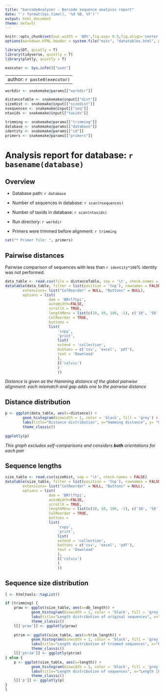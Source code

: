 ```yaml
---
title: "barcodeAnalyzer - Barcode sequence analysis report"
date: "`r format(Sys.time(), '%d %B, %Y')`"
output: html_document
theme: default
---
```


<style type="text/css">
.main-container {
  max-width: 1800px;
  margin-left: auto;
  margin-right: auto;
}
</style>

```r

knitr::opts_chunk$set(out.width = '80%',fig.asp= 0.5,fig.align='center',echo=FALSE, warning=FALSE, message=FALSE)
options(markdown.HTML.header = system.file("misc", "datatables.html", package = "knitr"))

library(DT, quietly = T)
library(tidyverse, quietly = T)
library(plotly, quietly = T)

executor <- Sys.info()["user"]
```

---
author: `r paste0(executor)`
---

```r
workdir <- snakemake@params[["workdir"]]

distanceTable <- snakemake@input[["dist"]]
sizeHist <- snakemake@input[["sizedist"]]
nsequences <- snakemake@input[["seq"]]
ntaxids <- snakemake@input[["taxids"]]

trimming <- snakemake@params[["trimming"]]
database <- snakemake@params[["database"]]
identity <- snakemake@params[["id"]]
primers <- snakemake@params[["primers"]]

```

# Analysis report for database: `r basename(database)` {.tabset}

## Overview

* Database path: `r database`

* Number of sequences in database: `r scan(nsequences)`

* Number of taxids in database: `r scan(ntaxids)`

* Run directory: `r workdir`

* Primers were trimmed before alignment: `r trimming`

```r
cat("* Primer file: ", primers) 
```

## Pairwise distances


Pairwise comparison of sequences with less than `r identity*100`% identity was not performed.


```r
data_table <- read.csv(file = distanceTable, sep = '\t', check.names = FALSE)
datatable(data_table, filter = list(position = 'top'), rownames = FALSE, escape = FALSE,
		extensions= list("ColReorder" = NULL, "Buttons" = NULL),
		options = list(	
					dom = 'BRrlftpi',
					autoWidth=FALSE,
					scrollX = TRUE,
					lengthMenu = list(c(10, 50, 100, -1), c('10', '50', '100', 'All')),
					ColReorder = TRUE,
					buttons =
					list(
						'copy',
						'print',
						list(
						extend = 'collection',
						buttons = c('csv', 'excel', 'pdf'),
						text = 'Download'
						),
						I('colvis')
						)
						))
```

*Distance is given as the Hamming distance of the global pairwise alignment: each mismatch and gap adds one to the pairwise distance*

## Distance distribution

```r
p <- ggplot(data_table, aes(x=distance)) +
		geom_histogram(binwidth = 1, color = 'black', fill = 'grey') +
		labs(title="Distance distribution", x="Hamming distance", y= "Count") +
		theme_classic()
		
ggplotly(p)
```

*This graph excludes self-comparisons and considers **both** orientations for each pair*

## Sequence lengths

```r
size_table <- read.csv(sizeHist, sep = '\t', check.names = FALSE)
datatable(size_table, filter = list(position = 'top'), rownames = FALSE, escape = FALSE,
		extensions= list("ColReorder" = NULL, "Buttons" = NULL),
		options = list(	
					dom = 'BRrlftpi',
					autoWidth=FALSE,
					scrollX = TRUE,
					lengthMenu = list(c(10, 50, 100, -1), c('10', '50', '100', 'All')),
					ColReorder = TRUE,
					buttons =
					list(
						'copy',
						'print',
						list(
						extend = 'collection',
						buttons = c('csv', 'excel', 'pdf'),
						text = 'Download'
						),
						I('colvis')
						)
						))
```

## Sequence size distribution

```r

l <- htmltools::tagList()

if (trimming) {
	praw <- ggplot(size_table, aes(x=db_length)) +
			geom_histogram(binwidth = 1, color = 'black', fill = 'grey') +
			labs(title="Length distribution of original sequences", x="Length [bp]", y= "Count") +
			theme_classic()
	l[['praw']] <- ggplotly(praw)
		
	ptrim <- ggplot(size_table, aes(x=trim_length)) +
			geom_histogram(binwidth = 1, color = 'black', fill = 'grey') +
			labs(title="Length distribution of trimmed sequences", x="Length [bp]", y= "Count") +
			theme_classic()
	l[['ptrim']] <- ggplotly(ptrim)
} else {
	p <- ggplot(size_table, aes(x=length)) +
			geom_histogram(binwidth = 1, color = 'black', fill = 'grey') +
			labs(title="Length distribution of sequences", x="Length [bp]", y= "Count") +
			theme_classic()
	l[['p']] <- ggplotly(p)
}
l
```